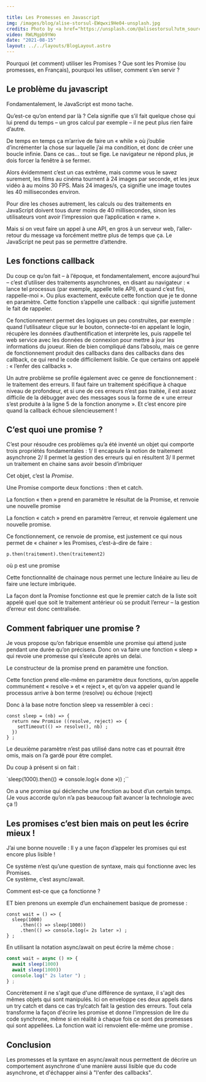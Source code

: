 ```yaml
---

title: Les Promesses en Javascript
img: /images/blog/alise-storsul-EWqwxi9He04-unsplash.jpg
credits: Photo by <a href="https://unsplash.com/@alisestorsul?utm_source=unsplash&utm_medium=referral&utm_content=creditCopyText">alise storsul</a> on <a href="https://unsplash.com/s/photos/pinky-swear?utm_source=unsplash&utm_medium=referral&utm_content=creditCopyText">Unsplash</a>
video: RWLMgpb9YWo
date: "2021-08-15"
layout: ../../layouts/BlogLayout.astro
---
```



Pourquoi (et comment) utiliser les Promises ? Que sont les Promise (ou promesses, en Français), pourquoi les utiliser, comment s’en servir ?  

## Le problème du javascript

Fondamentalement, le JavaScript est mono tache. 

Qu’est-ce qu’on entend par là ? Cela signifie que s’il fait quelque chose qui lui prend du temps – un gros calcul par exemple – il ne peut plus rien faire d’autre. 

De temps en temps ça m’arrive de faire un « while » où j’oublie d’incrémenter la chose sur laquelle j’ai ma condition, et donc de créer une boucle infinie. Dans ce cas... tout se fige. Le navigateur ne répond plus, je dois forcer la fenêtre à se fermer. 

Alors évidemment c’est un cas extrême, mais comme vous le savez surement, les films au cinéma tournent à 24 images par seconde, et les jeux vidéo à au moins 30 FPS. Mais 24 images/s, ça signifie une image toutes les 40 millisecondes environ. 

Pour dire les choses autrement, les calculs ou des traitements en JavaScript doivent tous durer moins de 40 millisecondes, sinon les utilisateurs vont avoir l’impression que l’application « rame ».

Mais si on veut faire un appel à une API, en gros à un serveur web, l’aller-retour du message va forcément mettre plus de temps que ça. Le JavaScript ne peut pas se permettre d’attendre. 

## Les fonctions callback 

Du coup ce qu’on fait – à l’époque, et fondamentalement, encore aujourd’hui – c’est d’utiliser des traitements asynchrones, en disant au navigateur : « lance tel processus (par exemple, appelle telle API), et quand c’est fini, rappelle-moi ». Ou plus exactement, exécute cette fonction que je te donne en paramètre. Cette fonction s’appelle une callback : qui signifie justement le fait de rappeler. 
 
Ce fonctionnement permet des logiques un peu construites, par exemple : quand l’utilisateur clique sur le bouton, connecte-toi en appelant le login, récupère les données d’authentification et interprète les, puis rappelle tel web service avec les données de connexion pour mettre à jour les informations du joueur. Rien de bien compliqué dans l’absolu, mais ce genre de fonctionnement produit des callbacks dans des callbacks dans des callback, ce qui rend le code difficilement lisible. Ce que certains ont appelé : « l’enfer des callbacks ». 

Un autre problème se profile également avec ce genre de fonctionnement : le traitement des erreurs. Il faut faire un traitement spécifique à chaque niveau de profondeur, et si une de ces erreurs n’est pas traitée, il est assez difficile de la débugger avec des messages sous la forme de « une erreur s’est produite à la ligne 5 de la fonction anonyme ». Et c’est encore pire quand la callback échoue silencieusement ! 

## C’est quoi une promise ?

C’est pour résoudre ces problèmes qu’a été inventé un objet qui comporte trois propriétés fondamentales :
1/ Il encapsule la notion de traitement asynchrone
2/ Il permet la gestion des erreurs qui en résultent 
3/ Il permet un traitement en chaine sans avoir besoin d’imbriquer

Cet objet, c’est la *Promise*. 

Une Promise comporte deux fonctions : then et catch. 

La fonction « then » prend en paramètre le résultat de la Promise, et renvoie une nouvelle promise 

La fonction « catch » prend en paramètre l’erreur, et renvoie également une nouvelle promise. 

Ce fonctionnement, ce renvoie de promise, est justement ce qui nous permet de « chainer » les Promises, c’est-à-dire de faire :  

`p.then(traitement).then(traitement2)` 

où p est une promise 

Cette fonctionnalité de chainage nous permet une lecture linéaire au lieu de faire une lecture imbriquée. 

La façon dont la Promise fonctionne est que le premier catch de la liste soit appelé quel que soit le traitement antérieur où se produit l’erreur – la gestion d’erreur est donc centralisée. 


## Comment fabriquer une promise ?

Je vous propose qu’on fabrique ensemble une promise qui attend juste pendant une durée qu’on précisera. Donc on va faire une fonction « sleep » qui revoie une promesse qui s’exécute après un delai. 

Le constructeur de la promise prend en paramètre une fonction. 

Cette fonction prend elle-même en paramètre deux fonctions, qu’on appelle communément « resolve » et « reject », et qu’on va appeler quand le processus arrive à bon terme (resolve) ou échoue (reject)

Donc à la base notre fonction sleep va ressembler à ceci :

```
const sleep = (nb) => {
  return new Promise ((resolve, reject) => {
    setTimeout(() => resolve(), nb) ;
  })  
} ;
```

Le deuxième paramètre n’est pas utilisé dans notre cas et pourrait être omis, mais on l’a gardé pour être complet.

Du coup à présent si on fait :

`sleep(1000).then(() => console.log(« done »)) ;``

On a une promise qui déclenche une fonction au bout d’un certain temps. 
(Je vous accorde qu’on n’a pas beaucoup fait avancer la technologie avec ça !) 

## Les promises c’est bien mais on peut les écrire mieux !

J’ai une bonne nouvelle : Il y a une façon d’appeler les promises qui est encore plus lisible ! 

Ce système n’est qu’une question de syntaxe, mais qui fonctionne avec les Promises.  
Ce système, c’est async/await.

Comment est-ce que ça fonctionne ? 

ET bien prenons un exemple d’un enchainement basique de promesse :

```
const wait = () => {
  sleep(1000)
     .then(() => sleep(1000))
     .then(() => console.log(« 2s later ») ;
} ;
```

En utilisant la notation async/await on peut écrire la même chose :

```js
const wait = async () => {
  await sleep(1000)
  await sleep(1000))
  console.log(" 2s later ") ;
} ;
```


Concrètement il ne s'agit que d'une différence de syntaxe, il s'agit des mêmes objets qui sont manipulés. Ici on enveloppe ces deux appels dans un try catch et dans ce cas try/catch fait la gestion des erreurs. 
Tout cela transforme la façon d'écrire les promise et donne l'impression de lire du code synchrone, même si en réalité à chaque fois ce sont des promesses qui sont appellées. La fonction wait ici renvoient elle-même une promise .

## Conclusion 

Les promesses et la syntaxe en async/await nous permettent de décrire un comportement asynchrone d'une manière aussi lisible que du code asynchrone, et d'échapper ainsi à "l'enfer des callbacks".
